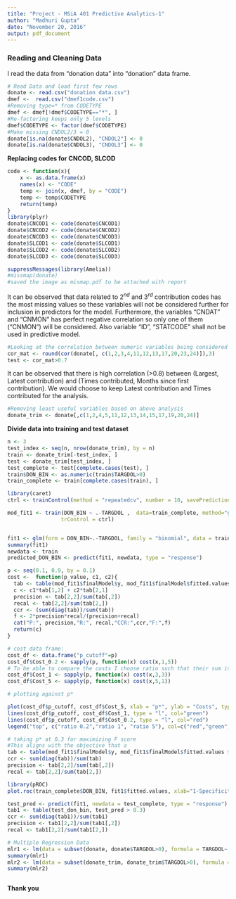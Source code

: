 ```yaml
---
title: "Project - MSiA 401 Predictive Analytics-1"
author: "Madhuri Gupta"
date: "November 20, 2016"
output: pdf_document
---
```


### Reading and Cleaning Data 

I read the data from "donation data" into "donation" data frame.   

```r
# Read Data and load first few rows
donate <- read.csv("donation data.csv")
dmef <-  read.csv("dmef1code.csv")
#Removing type=* from CODETYPE
dmef <- dmef[!dmef$CODETYPE=="*", ]
#Re-factoring keeps only 5 levels
dmef$CODETYPE <- factor(dmef$CODETYPE)
#Make missing CNDOL2/3 = 0
donate[is.na(donate$CNDOL2), "CNDOL2"] <- 0
donate[is.na(donate$CNDOL3), "CNDOL3"] <- 0
```
  
**Replacing codes for CNCOD, SLCOD**  
  
```r
code <- function(x){
    x <- as.data.frame(x)
    names(x) <- "CODE"
    temp <- join(x, dmef, by = "CODE")
    temp <- temp$CODETYPE
    return(temp)
}
library(plyr)
donate$CNCOD1 <- code(donate$CNCOD1)
donate$CNCOD2 <- code(donate$CNCOD2)
donate$CNCOD3 <- code(donate$CNCOD3)
donate$SLCOD1 <- code(donate$SLCOD1)
donate$SLCOD2 <- code(donate$SLCOD2)
donate$SLCOD3 <- code(donate$SLCOD3)

suppressMessages(library(Amelia))
#missmap(donate)
#saved the image as mismap.pdf to be attached with report
```
  
  
It can be observed that data related to $2^{nd}$ and $3^{rd}$ contribution codes has the most missing values so these variables will not be considered further for inclusion in predictors for the model. Furthermore, the variables "CNDAT" and "CNMON" has perfect negative correlation so only one of them ("CNMON") will be considered. Also variable "ID", "STATCODE" shall not be used in predictive model.      
  
    
```r
#Looking at the correlation between numeric variables being considered (incl TARGET)
cor_mat <- round(cor(donate[, c(1,2,3,4,11,12,13,17,20,23,24)]),3)
test <- cor_mat>0.7
```
  
  
It can be observed that there is high correlation (>0.8) between (Largest, Latest contribution) and (Times contributed, Months since first contribution). We would choose to keep Latest contribution and Times contributed for the analysis.   
   
   
```r
#Removing least useful variables based on above analysis
donate_trim <- donate[,c(1,2,4,5,11,12,13,14,15,17,19,20,24)]

```    
    
    
**Divide data into training and test dataset**  
  
  
```r
n <- 3
test_index <- seq(n, nrow(donate_trim), by = n)
train <- donate_trim[-test_index, ]
test <- donate_trim[test_index, ]
test_complete <- test[complete.cases(test), ] 
train$DON_BIN <- as.numeric(train$TARGDOL>0)
train_complete <- train[complete.cases(train), ]
```     
    
    
  
```r
library(caret)
ctrl <- trainControl(method = "repeatedcv", number = 10, savePredictions = F)

mod_fit1 <- train(DON_BIN ~ .-TARGDOL ,  data=train_complete, method="glm", family="binomial",
                 trControl = ctrl)


fit1 <- glm(form = DON_BIN~.-TARGDOL, family = "binomial", data = train)
summary(fit1)
newdata <- train
predicted_DON_BIN <- predict(fit1, newdata, type = "response") 

p <- seq(0.1, 0.9, by = 0.1)
cost <-  function(p_value, c1, c2){
  tab <- table(mod_fit1$finalModel$y, mod_fit1$finalModel$fitted.values > p_value)
  c <- c1*tab[1,2] + c2*tab[2,1]
  precision <- tab[2,2]/sum(tab[,2])
  recal <- tab[2,2]/sum(tab[2,])
  ccr <- (sum(diag(tab))/sum(tab))
  f <- 2*precision*recal/(precision+recal)
  cat("P:", precision,"R:", recal,"CCR:",ccr,"F:",f)
  return(c)
}

# cost data frame:
cost_df <- data.frame("p_cutoff"=p)
cost_df$Cost_0.2 <- sapply(p, function(x) cost(x,1,5))
# To be able to compare the costs I choose ratio such that their sum is 6 so c1=c2=3 
cost_df$Cost_1 <- sapply(p, function(x) cost(x,3,3))
cost_df$Cost_5 <- sapply(p, function(x) cost(x,5,1))

# plotting against p*

plot(cost_df$p_cutoff, cost_df$Cost_5, xlab = "p*", ylab = "Costs", type = "l", col="blue")
lines(cost_df$p_cutoff, cost_df$Cost_1, type = "l", col="green")
lines(cost_df$p_cutoff, cost_df$Cost_0.2, type = "l", col="red")
legend("top", c("ratio 0.2","ratio 1", "ratio 5"), col=c("red","green","blue"), lty=1, cex=0.9)

# taking p* at 0.3 for maximizing F score
#This aligns with the objective that a 
tab <- table(mod_fit1$finalModel$y, mod_fit1$finalModel$fitted.values > 0.3)
ccr <- sum(diag(tab))/sum(tab)
precision <- tab[2,2]/sum(tab[,2])
recal <- tab[2,2]/sum(tab[2,])

library(pROC)
plot.roc(train_complete$DON_BIN, fit1$fitted.values, xlab="1-Specificity")

test_pred <- predict(fit1, newdata = test_complete, type = "response")
tab1 <- table(test_don_bin, test_pred > 0.3)
ccr <- sum(diag(tab1))/sum(tab1)
precision <- tab1[2,2]/sum(tab1[,2])
recal <- tab1[2,2]/sum(tab1[2,])


```         
    
    
    
```r
# Multiple Regression Data
mlr1 <- lm(data = subset(donate, donate$TARGDOL>0), formula = TARGDOL~.-ID )
summary(mlr1)
mlr2 <- lm(data = subset(donate_trim, donate_trim$TARGDOL>0), formula = TARGDOL~. )
summary(mlr2)



```
   
   
   
   
   
   
   
**Thank you**